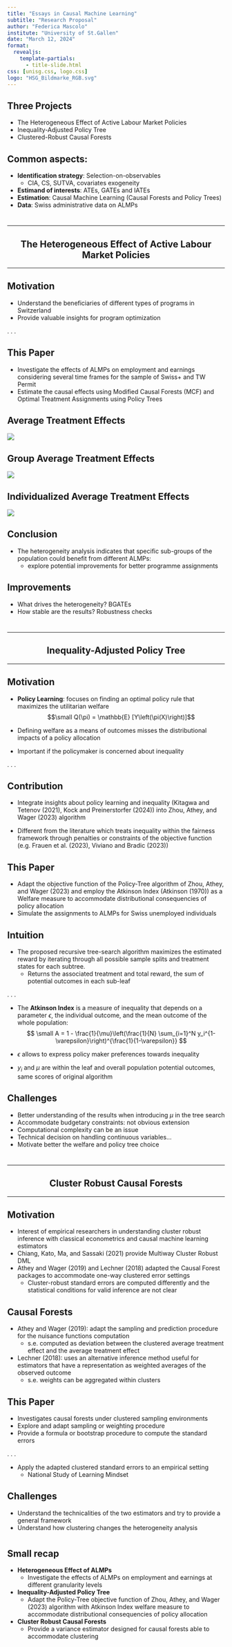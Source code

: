 ```yaml
---
title: "Essays in Causal Machine Learning"
subtitle: "Research Proposal"
author: "Federica Mascolo"
institute: "University of St.Gallen"
date: "March 12, 2024"
format:
  revealjs:
    template-partials:
      - title-slide.html
css: [unisg.css, logo.css]
logo: "HSG_Bildmarke_RGB.svg"
---
```


##  Three Projects {.center}
::: {.incremental}
- The Heterogeneous Effect of Active Labour Market Policies
- Inequality-Adjusted Policy Tree
- Clustered-Robust Causal Forests
:::


## Common aspects: {.center}
::: {.incremental}
- **Identification strategy**: Selection-on-observables
    - CIA, CS, SUTVA, covariates exogeneity
- **Estimand of interests**: ATEs, GATEs and IATEs
- **Estimation**: Causal Machine Learning (Causal Forests and Policy Trees)
- **Data**: Swiss administrative data on ALMPs 
:::

#  
<hr class="section-separator">
<h2 style="text-align: center;">The Heterogeneous Effect of Active Labour Market Policies</h2>
<hr class="section-separator">

## Motivation {.center} 
::: {.incremental}
- Understand the beneficiaries of different types of programs in Switzerland  
- Provide valuable insights for program optimization
:::

. . .

<h2 class="mt-2">This Paper</h2>

::: {.incremental}
- Investigate the effects of ALMPs on employment and earnings considering several time frames for the sample of Swiss+ and TW Permit
- Estimate the causal effects using Modified Causal Forests (MCF) and Optimal Treatment Assignments using Policy Trees

:::

## Average Treatment Effects {.center} 
::: {.incremental}
![](ATE_monthly_combined2.svg){style="margin:auto; display:block;"}
:::

<!--
|Column 1|Column 2|Column 3|
|---|:-:|---:|
|content|content|content|
|content|content|content|
-->

## Group Average Treatment Effects {.center}
::: {.incremental}
![](gates_discr.svg){style="margin:auto; display:block;"}
:::

<!--
## Group Average Treatment Effects {.center} 
::: {.incremental}
![](cont_gate.svg){style="margin:auto; display:block;"}
:::
--> 

## Individualized Average Treatment Effects {.center} 
::: {.incremental}
![](iates_dens.svg){style="margin:auto; display:block;"}
:::

<!--
## Policy Trees {.center}

- Outcome of interest: Employment in the third year
- Depth 4 Policy tree

  :::{.incremental}
    - **Unconstrained Policy Tree**: all the individuals are assigned to TEar.
    - **Constrained Policy Tree**: shifts the allocations to NP and splits on past
   earnings
  :::

:::{.incremental}
- **Welfare**: 16 and 3 days more of work than the observed allocation
:::
-->

## Conclusion {.center}

::: {.incremental}

- The heterogeneity analysis indicates that specific sub-groups of the population could benefit from different ALMPs:  
  - explore potential improvements for better programme assignments
  <!-- - Heterogeneity in an more homogenous population may suggest that skill-based characteristics are the drivers more than migration background -->

:::

<h2 class="mt-2"> Improvements </h2>

::: {.incremental}
- What drives the heterogeneity? BGATEs
- How stable are the results? Robustness checks
:::


#  
<hr class="section-separator">
<h2 style="text-align: center;">Inequality-Adjusted Policy Tree</h2>
<hr class="section-separator">


## Motivation {.center}
::: {.incremental}
- **Policy Learning**: focuses on finding an optimal policy rule that maximizes the utilitarian welfare  
   $$\small Q(\pi) =  \mathbb{E} [Y\left(\pi(X)\right)]$$

- Defining welfare as a means of outcomes misses the distributional impacts of a policy allocation

- Important if the policymaker is concerned about inequality 
:::

. . .

<h2 class="mt-2"> Contribution </h2>

::: {.incremental}
- Integrate insights about policy learning and inequality (Kitagwa and Tetenov (2021), Kock and Preinerstorfer (2024)) into 
 Zhou, Athey, and Wager (2023) algorithm 

- Different from the literature which treats inequality within the fairness framework through penalties or constraints of the objective function (e.g. Frauen et al. (2023), Viviano and Bradic (2023))
:::


## This Paper {.center}

::: {.incremental}

- Adapt the objective function of the Policy-Tree algorithm of Zhou, Athey, and Wager (2023) and employ the Atkinson Index (Atkinson (1970)) as a Welfare measure to accommodate distributional consequencies of policy allocation
- Simulate the assignments to ALMPs for Swiss unemployed individuals
::: 

## Intuition {.center}

::: {.incremental}

- The proposed recursive tree-search algorithm maximizes the estimated reward by iterating through all possible sample splits and treatment states
for each subtree.
    - Returns the associated treatment and total reward, the sum of potential outcomes in each sub-leaf
:::

. . .

<!--
- The split of the Policy Tree is based on covariates and cut points that max the sum of potential outcomes in each sub-leaf, returning the associated treatment and total reward 
$$\small \textbf{Return} \left(\max_{j \in \{1, \ldots, d\}} \hat{\Gamma}_{ij}, \arg\max_{j \in \{1, \ldots, d\}} \hat{\Gamma}_{ij}\right) $$  -->

- The **Atkinson Index** is a measure of inequality that depends on a parameter $\epsilon$, the individual outcome, and the mean outcome of the whole population:
$$ \small A = 1 - \frac{1}{\mu}\left(\frac{1}{N} \sum_{i=1}^N y_i^{1-\varepsilon}\right)^{\frac{1}{1-\varepsilon}} $$

- $\epsilon$ allows to express policy maker preferences towards inequality
- $y_i$ and $\mu$ are within the leaf and overall population potential outcomes, same scores of original algorithm

<!--
::: {.incremental}

- Start computing the mean under the observed treatment: $\mu$
- Apply the tree search and return associated treatements and reward maximizes the Atkinson Index using the observed outcome mean 
- Repeat the iterations using the updated values of $\mu$ after the split
:::
-->


## Challenges {.center}
::: {.incremental}
- Better understanding of the results when introducing $\mu$ in the tree search
- Accommodate budgetary constraints: not obvious extension
- Computational complexity can be an issue
- Technical decision on handling continuous variables...
- Motivate better the welfare and policy tree choice
:::


#  
<hr class="section-separator">
<h2 style="text-align: center;">Cluster Robust Causal Forests</h2>
<hr class="section-separator">

## Motivation {.center}
::: {.incremental}
- Interest of empirical researchers in understanding cluster robust inference with classical econometrics and causal machine learning estimators
- Chiang, Kato, Ma, and Sassaki (2021) provide Multiway Cluster Robust DML
- Athey and Wager (2019) and Lechner (2018) adapted the Causal Forest packages to accommodate one-way clustered error settings
  - Cluster-robust standard errors are computed differently and the statistical conditions for valid inference are not clear 
:::

## Causal Forests {.center}
::: {.incremental}
- Athey and Wager (2019): adapt the sampling and prediction procedure for the nuisance functions computation
    - s.e. computed as deviation between the clustered average treatment effect and the average treatment effect
- Lechner (2018): uses an alternative inference method useful for estimators that have a representation as weighted averages of the observed outcome
    -  s.e. weights can be aggregated within clusters
:::

## This Paper {.center}
::: {.incremental}

- Investigates causal forests under clustered sampling environments  
- Explore and adapt sampling or weighting procedure
- Provide a formula or bootstrap procedure to compute the standard errors 
:::

. . .

::: {.incremental}
- Apply the adapted clustered standard errors to an empirical setting
    - National Study of Learning Mindset

:::

  <!-- - Provide a variance estimator designed for causal forests able to accommodate clustering: or estimators that be seen as weighted estimators -->
 <!--  or estimators that be seen as weighted estimators -->
 <!-- what does it means? -->


## Challenges {.center}
::: {.incremental}
- Understand the technicalities of the two estimators and try to provide a general framework
- Understand how clustering changes the heterogeneity analysis


:::

#
## Small recap {.center}
::: {.incremental}
- **Heterogeneous Effect of ALMPs**
    - Investigate the effects of ALMPs on employment and earnings at different granularity levels 
- **Inequality-Adjusted Policy Tree**
    - Adapt the Policy-Tree objective function of Zhou, Athey, and Wager (2023) algorithm with Atkinson Index welfare measure to accommodate distributional consequencies of policy allocation
- **Cluster Robust Causal Forests**
    - Provide a variance estimator designed for causal forests able to accommodate clustering
:::
